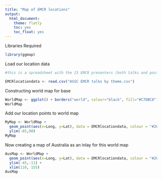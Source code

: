 ```yaml
---
title: "Map of EMCR locations"
output:
  html_document:
    theme: flatly
    toc: yes
    toc_float: yes
---
```


Libraries Required

```r
library(ggmap)
```

Load our location data

```r
#this is a spreadsheet with the 23 EMCR presenters (both talks and posters) pulled from the ASSC 2021 conference booklet which can be found at: https://www.seedpartnership.org.au/wp-content/uploads/2021/10/ASSC-2021-Program-Booklet.pdf

EMCRlocationdata <- read.csv("ASSC EMCR talks by theme.csv")
```

Constructing world map for base

```r
WorldMap <- ggplot() + borders("world", colour="black", fill="#C7DBC8") + theme_classic()
WorldMap
```
Add our location points to world map

```r
MyMap <- WorldMap + 
  geom_point(aes(x=Long, y=Lat), data = EMCRlocationdata, colour = "#262A76", size =3, alpha=0.9, shape=17) +
  ylim(-65,90)
MyMap
```

Now creating a map of Australia as an inlay for this world map

```r
AusMap <- WorldMap + 
  geom_point(aes(x=Long, y=Lat), data = EMCRlocationdata, colour = "#262A76", size =5, alpha=0.8, shape=17) +
  ylim(-45,-11) +
  xlim(110, 155)
AusMap
```

